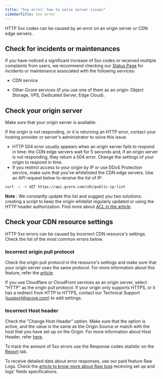 ---
title: "5xx error: how to solve server issues"
sidebarTitle: 5xx error
---

HTTP 5xx codes can be caused by an error on an origin server or CDN edge servers.

## Check for incidents or maintenances

If you have noticed a significant increase of 5xx codes or received multiple complaints from users, we recommend checking our [Status Page](https://status.gcore.com) for incidents or maintenance associated with the following services: 

  * CDN service

  * Other Gcore services (if you use one of them as an origin: Object Storage, VPS, Dedicated Server, Edge Cloud).




## Check your origin server

Make sure that your origin server is available.

If the origin is not responding, or it is returning an HTTP error, contact your hosting provider or server's administrator to solve this issue. 

  * HTTP 504 error usually appears when an origin server fails to respond in time: the CDN edge servers wait for 5 seconds and, if an origin server is not responding, they return a 504 error. Change the settings of your origin to respond in time. 
  * If you restrict access to your origin by IP or use DDoS Protection service, make sure that you've whitelisted the CDN edge servers. Use an API request below to receive the list of IP:

```sh
curl -i -X GET https://api.gcore.com/cdn/public-ip-list
```

**Note** : We constantly update this list and suggest you two solutions: creating a script to keep the origin whitelist regularly updated or using the HTTP header authorization. Find more about [ACL in the article](/cdn/getting-started/configure-an-origin/add-cdn-servers-to-the-origin-acl-whitelist). 

## Check your CDN resource settings

HTTP 5xx errors can be caused by incorrect CDN resource's settings. Check the list of the most common errors below.

### Incorrect origin pull protocol

Check the origin pull protocol in the resource's settings and make sure that your origin server uses the same protocol. For more information about this feature, refer the [article](/cdn/cdn-resource-options/general/specify-an-origin-and-the-origin-pull-protocol).

If you use Cloudflare or CloudFront services as an origin server, select "HTTP" as the origin pull protocol. If your origin only supports HTTPS, or it has a redirect from HTTP to HTTPS, contact our Technical Support ([support@gcore.com](mailto:support@gcore.com)) to add settings. 

### Incorrect Host header

Check the "Change Host Header" option. Make sure that the option is active, and the value is the same as the Origin Source or match with the host that you have set up on the Origin. For more information about Host Header, refer [here](/cdn/cdn-resource-options/http-headers/configure-and-check-the-host-header). 

To track the amount of 5xx errors use the Response codes statistic on the [Report](/cdn/view-statistics-of-a-cdn-resource) tab. 

To receive detailed data about error responses, use our paid feature Raw Logs. Check the [article to know more about Raw logs](/cdn/logs/raw-logs-export-cdn-resource-logs-to-your-storage) receiving set up and logs' fields specifications.
